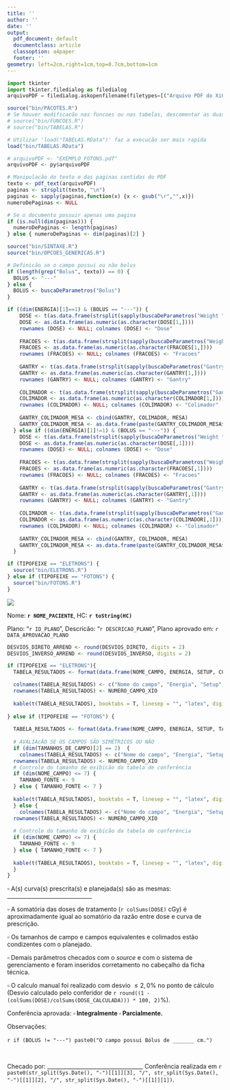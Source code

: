```yaml
---
title: ''
author: ''
date: ''
output:
  pdf_document: default
  documentclass: article
  classoption: a4paper
  footer: ''
geometry: left=2cm,right=1cm,top=0.7cm,bottom=1cm
---
```


\pagenumbering{gobble}

```python
import tkinter
import tkinter.filedialog as filedialog
arquivoPDF = filedialog.askopenfilename(filetypes=[("Arquivo PDF do XiO", ".pdf")], initialdir='shell:MyComputerFolder', title="Selecione o PDF para conferência")
```

```r
source("bin/PACOTES.R")
# Se houver modificacão nas funcoes ou nas tabelas, descomentar as duas linhas abaixo.
# source("bin/FUNCOES.R")
# source("bin/TABELAS.R")

# Utilizar 'load("TABELAS.RData")' faz a execucão ser mais rapida
load("bin/TABELAS.RData")
```

```r
# arquivoPDF <- "EXEMPLO_FOTONS.pdf"
arquivoPDF <- py$arquivoPDF

# Manipulacão do texto e das paginas contidas do PDF
texto <- pdf_text(arquivoPDF)
paginas <- strsplit(texto, "\n")
paginas <- sapply(paginas,function(x) {x <- gsub("\r","",x)})
numeroDePaginas <- NULL

# Se o documento possuir apenas uma pagina
if (is.null(dim(paginas))) {
  numeroDePaginas <- length(paginas)
} else { numeroDePaginas <- dim(paginas)[2] }
```

```r
source("bin/SINTAXE.R")
source("bin/OPCOES_GENERICAS.R")
```

```r
# Definicão se o campo possui ou não bolus
if (length(grep("Bolus", texto)) == 0) {
  BOLUS <- "---"
} else {
  BOLUS <- buscaDeParametros("Bolus")
}

if ((dim(ENERGIA)[1]==1) & (BOLUS == "---")) {
    DOSE <- t(as.data.frame(strsplit(sapply(buscaDeParametros("Weight "), function(x) {x <- gsub("/"," ",x)}), " "))[1,])
    DOSE <- as.data.frame(as.numeric(as.character(DOSE[1,])))
    rownames (DOSE) <- NULL; colnames (DOSE) <- "Dose"
    
    FRACOES <- t(as.data.frame(strsplit(sapply(buscaDeParametros("Weight "), function(x) {x <- gsub("/"," ",x)}), " "))[2,])
    FRACOES <- as.data.frame(as.numeric(as.character(FRACOES[1,])))
    rownames (FRACOES) <- NULL; colnames (FRACOES) <- "Fracoes"
    
    GANTRY <- t(as.data.frame(strsplit(sapply(buscaDeParametros("Gantry"), function(x) {x <- gsub("/"," ",x)}), " "))[1,])
    GANTRY <- as.data.frame(as.numeric(as.character(GANTRY[1,])))
    rownames (GANTRY) <- NULL; colnames (GANTRY) <- "Gantry"
    
    COLIMADOR <- t(as.data.frame(strsplit(sapply(buscaDeParametros("Gantry"), function(x) {x <- gsub("/"," ",x)}), " "))[2,])
    COLIMADOR <- as.data.frame(as.numeric(as.character(COLIMADOR[1,])))
    rownames (COLIMADOR) <- NULL; colnames (COLIMADOR) <- "Colimador"
    
    GANTRY_COLIMADOR_MESA <- cbind(GANTRY, COLIMADOR, MESA)
    GANTRY_COLIMADOR_MESA <- as.data.frame(paste(GANTRY_COLIMADOR_MESA$Gantry, GANTRY_COLIMADOR_MESA$Colimador, GANTRY_COLIMADOR_MESA$Mesa, sep = "/"))
  } else if ((dim(ENERGIA)[1]!=1) & (BOLUS == "---")) {
    DOSE <- t(as.data.frame(strsplit(sapply(buscaDeParametros("Weight "), function(x) {x <- gsub("/"," ",x)}), " ")))
    DOSE <- as.data.frame(as.numeric(as.character(DOSE[,1])))
    rownames (DOSE) <- NULL; colnames (DOSE) <- "Dose"
    
    FRACOES <- t(as.data.frame(strsplit(sapply(buscaDeParametros("Weight "), function(x) {x <- gsub("/"," ",x)}), " "))[2,])
    FRACOES <- as.data.frame(as.numeric(as.character(FRACOES[,1])))
    rownames (FRACOES) <- NULL; colnames (FRACOES) <- "Fracoes"
    
    GANTRY <- t(as.data.frame(strsplit(sapply(buscaDeParametros("Gantry"), function(x) {x <- gsub("/"," ",x)}), " "))[1,])
    GANTRY <- as.data.frame(as.numeric(as.character(GANTRY[,1])))
    rownames (GANTRY) <- NULL; colnames (GANTRY) <- "Gantry"
    
    COLIMADOR <- t(as.data.frame(strsplit(sapply(buscaDeParametros("Gantry"), function(x) {x <- gsub("/"," ",x)}), " "))[2,])
    COLIMADOR <- as.data.frame(as.numeric(as.character(COLIMADOR[,1])))
    rownames (COLIMADOR) <- NULL; colnames (COLIMADOR) <- "Colimador"
    
    GANTRY_COLIMADOR_MESA <- cbind(GANTRY, COLIMADOR, MESA)
    GANTRY_COLIMADOR_MESA <- as.data.frame(paste(GANTRY_COLIMADOR_MESA$Gantry, GANTRY_COLIMADOR_MESA$Colimador, GANTRY_COLIMADOR_MESA$Mesa, sep = "/"))
  }
```

```r
if (TIPOFEIXE == "ELETRONS") {
  source("bin/ELETRONS.R")
} else if (TIPOFEIXE == "FOTONS") {
  source("bin/FOTONS.R")
}
```

\newpage

![](FIGs/HEADER.png)

Nome: **`r NOME_PACIENTE`**, HC: **`r toString(HC)`**

Plano: "`r ID_PLANO`", Descricão: "`r DESCRICAO_PLANO`", Plano aprovado em: `r DATA_APROVACAO_PLANO`

```r
DESVIOS_DIRETO_ARREND <- round(DESVIOS_DIRETO, digits = 2)
DESVIOS_INVERSO_ARREND <- round(DESVIOS_INVERSO, digits = 2)

if (TIPOFEIXE == "ELETRONS"){
  TABELA_RESULTADOS <- format(data.frame(NOME_CAMPO, ENERGIA, SETUP, CONE, GANTRY_COLIMADOR_MESA, SSD, DOSE/FRACOES, DOSE, FRACOES, PROFUNDIDADE, ALGORITMO_CALCULO, F_RENDIMENTO_ELETRONS, F_DISTANCIA, F_ELETRONS_XiO, UM_XiO, UM_CALCULADA_INT, DESVIOS_DIRETO_ARREND, DOSE_CALCULADA, DESVIOS_INVERSO_ARREND, APROVACAO), digits = 4)

  colnames(TABELA_RESULTADOS) <- c("Nome do campo", "Energia", "Setup", "Cone", "Gantry/Colimador/Mesa (°)", "DFS (cm)", "Dose diária (cGy)", "Dose total (cGy)", "Nº aplicações", "Profundidade (cm)", "Algoritmo de cálculo", "Fator rendimento", "Fator distância", "Fator rendimento (XiO)", "UM XiO", "UM calculada", "Desvio (%)", "Dose calculada (cGy)", "Desvio (%)", "")
  rownames(TABELA_RESULTADOS) <- NUMERO_CAMPO_XIO
  
  kable(t(TABELA_RESULTADOS), booktabs = T, linesep = "", "latex", digits = 3, align = "c") %>% kable_styling(latex_options = c("striped", "condensed"),  stripe_color = "#99FF99", font_size = 10) %>% row_spec(dim(TABELA_RESULTADOS)[2], bold=T, background = "white") %>% column_spec(1, bold = T, italic = T) %>% row_spec(11, hline_after = T) %>% row_spec(14, hline_after = T) %>% row_spec(17, hline_after = T, bold = T) %>% row_spec(dim(TABELA_RESULTADOS)[2]-1, hline_after = T, bold = T) 
  
} else if (TIPOFEIXE == "FOTONS") {
  
  TABELA_RESULTADOS <- format(data.frame(NOME_CAMPO, ENERGIA, SETUP, TAMANHOS_DE_CAMPO, GANTRY_COLIMADOR_MESA, FILTROS_COM_ORIENTACAO, 100-PROFUNDIDADE, SSD, DOSE/FRACOES, DOSE, FRACOES, PROFUNDIDADE, CAMPO_EQUIVALENTE_XiO, Campo_COLIMADO_XiO, ALGORITMO_CALCULO, PDP_OU_TMR, F_CALIBRACAO, F_ABERTURA_COLIMADOR, F_RETROESPALHAMENTO, F_BANDEJA, F_FILTRO, F_DISTANCIA, F_OFF_AXIS, UM_XiO, UM_CALCULADA_INT, DESVIOS_DIRETO_ARREND, DOSE_CALCULADA, DESVIOS_INVERSO_ARREND, APROVACAO), digits = 4)
  
  # AVALIAcÃO SE OS CAMPOS SÃO SIMÉTRICOS OU NÃO
  if (dim(TAMANHOS_DE_CAMPO)[2] == 2)  {
    colnames(TABELA_RESULTADOS) <- c("Nome do campo", "Energia", "Setup", "X", "Y", "Gantry/Colimador/Mesa (°)", "Filtro", "DFS (cm)", "DFI (cm)", "Dose diária (cGy)", "Dose total (cGy)", "Nº aplicações", "Profundidade (cm)", "Campo equivalente (cm²)", "Campo colimado (cm²)", "Algoritmo de cálculo", "PDP ou TMR", "Fator de calibracão", "Fator abertura do colimador", "Fator retroespalhamento", "Fator bandeja", "Fator filtro", "Fator distância", "Fator off-axis", "UM XiO", "UM calculada", "Desvio UM (%)", "Dose calculada (cGy)", "Desvio Dose (%)", "")
  rownames(TABELA_RESULTADOS) <- NUMERO_CAMPO_XIO
  # Controle do tamanho de exibicão da tabela de conferência
  if (dim(NOME_CAMPO) <= 7) {
    TAMANHO_FONTE <- 9
  } else { TAMANHO_FONTE <- 7 }
  
  kable(t(TABELA_RESULTADOS), booktabs = T, linesep = "", "latex", digits = 3, align = "c") %>% kable_styling(latex_options = c("striped", "condensed"),  stripe_color = "#99FFFF", font_size = TAMANHO_FONTE) %>% row_spec(dim(TABELA_RESULTADOS)[2], bold=T, background = "white") %>% column_spec(1, bold = T, italic = T) %>% row_spec(13, hline_after = T) %>% row_spec(24, hline_after = T)%>% row_spec(27, hline_after = T, bold = T) %>% row_spec(29, hline_after = T, bold = T) %>% row_spec(16, hline_after = T)
  } else {
    colnames(TABELA_RESULTADOS) <- c("Nome do campo", "Energia", "Setup", "X1", "X2", "Y1", "Y2", "Gantry/Colimador/Mesa (°)", "Filtro", "DFS (cm)", "DFI (cm)", "Dose diária (cGy)", "Dose total (cGy)", "Nº aplicações", "Profundidade (cm)", "Campo equivalente (cm²)", "Campo colimado (cm²)", "Algoritmo de calculo", "PDP ou TMR", "Fator de calibração", "Fator abertura do colimador", "Fator retroespalhamento", "Fator bandeja", "Fator filtro", "Fator distância", "Fator off-axis", "UM XiO", "UM calculada", "Desvio UM (%)", "Dose calculada (cGy)", "Desvio Dose (%)", "")
  rownames(TABELA_RESULTADOS) <- NUMERO_CAMPO_XIO
  
  # Controle do tamanho de exibicão da tabela de conferência
  if (dim(NOME_CAMPO) <= 7) {
    TAMANHO_FONTE <- 9
  } else { TAMANHO_FONTE <- 7 }
  
  kable(t(TABELA_RESULTADOS), booktabs = T, linesep = "", "latex", digits = 3, align = "c") %>% kable_styling(latex_options = c("striped", "condensed"),  stripe_color = "#99FFFF", font_size = TAMANHO_FONTE) %>% row_spec(dim(TABELA_RESULTADOS)[2], bold=T, background = "white") %>% column_spec(1, bold = T, italic = T) %>% row_spec(15, hline_after = T) %>% row_spec(26, hline_after = T)%>% row_spec(29, hline_after = T, bold = T) %>% row_spec(31, hline_after = T, bold = T) %>% row_spec(18, hline_after = T)
  }
}
```

$\square$ A(s) curva(s) prescrita(s) e planejada(s) são as mesmas: _______________________________

$\square$ A somatória das doses de tratamento (`r colSums(DOSE)` cGy) é aproximadamente igual ao somatório da razão entre dose e curva de prescrição.

$\square$ Os tamanhos de campo e campos equivalentes e colimados estão condizentes com o planejado.

$\square$ Demais parâmetros checados com o *source* e com o sistema de gerenciamento e foram inseridos corretamento no cabeçalho da ficha técnica.

$\square$ O calculo manual foi realizado com desvio $\leqslant 2,0\%$ no ponto de cálculo (Desvio calculado pelo conferidor de `r round((1 - (colSums(DOSE)/colSums(DOSE_CALCULADA))) * 100, 2)`%).

Conferência aprovada: **$\square$ Integralmente     $\square$ Parcialmente.**

Observações:

`r if (BOLUS != "---") paste0("O campo possui Bólus de _______ cm.")`
$~$

$~$

Checado por: ___________________________________ Conferência realizada em `r paste0(str_split(Sys.Date(), "-")[[1]][3], "/", str_split(Sys.Date(), "-")[[1]][2], "/", str_split(Sys.Date(), "-")[[1]][1])`.